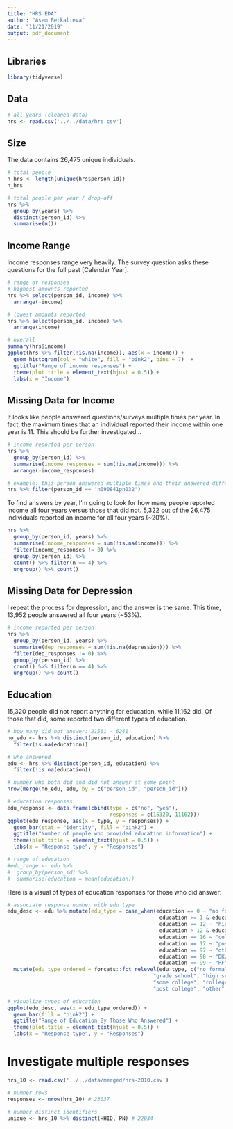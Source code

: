 ```yaml
---
title: "HRS EDA"
author: "Asem Berkalieva"
date: "11/21/2019"
output: pdf_document
---
```


## Libraries
```r
library(tidyverse)
```

## Data
```r
# all years (cleaned data)
hrs <- read.csv('../../data/hrs.csv')
```

## Size
The data contains 26,475 unique individuals. 
```r
# total people
n_hrs <- length(unique(hrs$person_id))
n_hrs

# total people per year / drop-off
hrs %>% 
  group_by(years) %>%
  distinct(person_id) %>%
  summarise(n())
```

## Income Range

Income responses range very heavily. The survey question asks these questions for the full past [Calendar Year].
```r
# range of responses
# highest amounts reported
hrs %>% select(person_id, income) %>%
  arrange(-income)

# lowest amounts reported
hrs %>% select(person_id, income) %>%
  arrange(income)

# overall
summary(hrs$income)
ggplot(hrs %>% filter(!is.na(income)), aes(x = income)) + 
  geom_histogram(col = "white", fill = "pink2", bins = 7)  + 
  ggtitle("Range of income responses") + 
  theme(plot.title = element_text(hjust = 0.5)) +
  labs(x = "Income") 
```

## Missing Data for Income

It looks like people answered questions/surveys multiple times per year. In fact, the maximum times that an individual reported their income within one year is 11. This should be further investigated...
```r
# income reported per person 
hrs %>% 
  group_by(person_id) %>% 
  summarise(income_responses = sum(!is.na(income))) %>%
  arrange(-income_responses)

# example: this person answered multiple times and their answered differed
hrs %>% filter(person_id == 'h090841pn032')
```

To find answers by year, I'm going to look for how many people reported income all four years versus those that did not. 5,322 out of the 26,475 individuals reported an income for all four years (~20%).
```r
hrs %>% 
  group_by(person_id, years) %>% 
  summarise(income_responses = sum(!is.na(income))) %>%
  filter(income_responses != 0) %>% 
  group_by(person_id) %>%
  count() %>% filter(n == 4) %>% 
  ungroup() %>% count()
```

## Missing Data for Depression

I repeat the process for depression, and the answer is the same. This time, 13,952 people answered all four years (~53%).
```r
# income reported per person 
hrs %>% 
  group_by(person_id, years) %>% 
  summarise(dep_responses = sum(!is.na(depression))) %>%
  filter(dep_responses != 0) %>% 
  group_by(person_id) %>%
  count() %>% filter(n == 4) %>% 
  ungroup() %>% count()
```

## Education

15,320 people did not report anything for education, while 11,162 did. Of those that did, some reported two different types of education. 
```r
# how many did not answer: 21561 - 6241
no_edu <- hrs %>% distinct(person_id, education) %>%
  filter(is.na(education))

# who answered
edu <- hrs %>% distinct(person_id, education) %>%
  filter(!is.na(education)) 

# number who both did and did not answer at some point
nrow(merge(no_edu, edu, by = c("person_id", "person_id")))

# education responses
edu_response <- data.frame(cbind(type = c("no", "yes"), 
                                 responses = c(15320, 11162)))
ggplot(edu_response, aes(x = type, y = responses)) + 
  geom_bar(stat = "identity", fill = "pink2") + 
  ggtitle("Number of people who provided education information") + 
  theme(plot.title = element_text(hjust = 0.5)) +
  labs(x = "Response type", y = "Responses") 

# range of education
#edu_range <- edu %>% 
#  group_by(person_id) %>% 
#  summarise(education = mean(education))
```

Here is a visual of types of education responses for those who did answer:
```r
# associate response number with edu type
edu_desc <- edu %>% mutate(edu_type = case_when(education == 0 ~ "no formal ed",
                                                 education >= 1 & education <= 11 ~ "grade school",
                                                 education == 12 ~ "high school",
                                                 education > 12 & education < 16 ~ "some college",
                                                 education == 16 ~ "college grad",
                                                 education == 17 ~ "post college",
                                                 education == 97 ~ "other",
                                                 education == 98 ~ "DK/NA",
                                                 education == 99 ~ "RF")) %>%
  mutate(edu_type_ordered = forcats::fct_relevel(edu_type, c("no formal ed",
                                               "grade school", "high school",
                                               "some college", "college grad", 
                                               "post college", "other", "DK/NA", "DF")))

# visualize types of education
ggplot(edu_desc, aes(x = edu_type_ordered)) + 
  geom_bar(fill = "pink2") + 
  ggtitle("Range of Education By Those Who Answered") + 
  theme(plot.title = element_text(hjust = 0.5)) +
  labs(x = "Response type", y = "Responses") 
```

# Investigate multiple responses

```r
hrs_10 <- read.csv('../../data/merged/hrs-2010.csv')

# number rows
responses <- nrow(hrs_10) # 23037

# number distinct identifiers
unique <- hrs_10 %>% distinct(HHID, PN) # 22034
```

